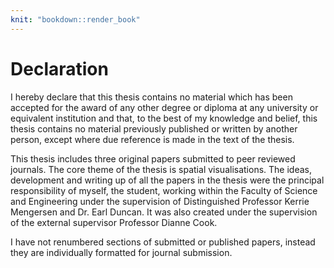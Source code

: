 ```yaml
---
knit: "bookdown::render_book"
---
```


# Declaration {-}


I hereby declare that this thesis contains no material which has been accepted for the award of any other degree or diploma at any university or equivalent institution and that, to the best of my knowledge and belief, this thesis contains no material previously published or written by another person, except where due reference is made in the text of the thesis. 

This thesis includes three original papers submitted to peer reviewed journals. The core theme of the thesis is spatial visualisations. The ideas, development and writing up of all the papers in the thesis were the principal responsibility of myself, the student, working within the Faculty of Science and Engineering under the supervision of Distinguished Professor Kerrie Mengersen and Dr. Earl Duncan. It was also created under the supervision of the external supervisor Professor Dianne Cook.


I have not renumbered sections of submitted or published papers, instead they are individually formatted for journal submission.
